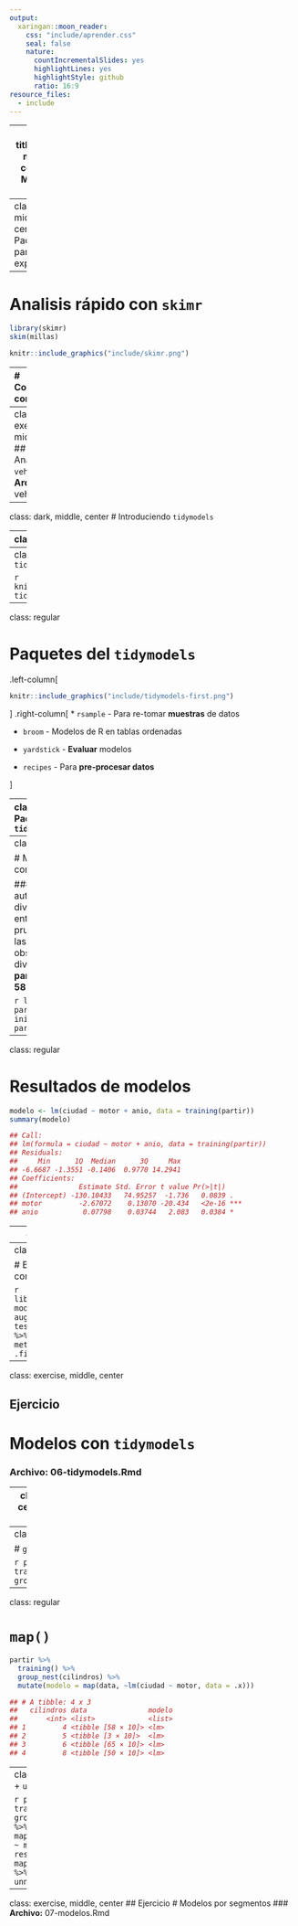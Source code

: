 ```yaml
---
output:
  xaringan::moon_reader:
    css: "include/aprender.css"
    seal: false
    nature:
      countIncrementalSlides: yes
      highlightLines: yes
      highlightStyle: github
      ratio: 16:9
resource_files:
  - include
---
```

---
class: title-slide, middle, center
# Modelar con **R**

---
class: dark, middle, center
# Paquetes para exploración

---
# Analisis rápido con `skimr`

```r
library(skimr)
skim(millas) 
```
```r
knitr::include_graphics("include/skimr.png")
```

---
# Correlaciones con `corrr`

### Paquete especializado en el manejo de correlaciones. 

.left-column[
```r
library(corrr)

millas %>% 
 select_if(is.numeric) %>%
 correlate() %>% 
 shave()  %>% 
 rplot()
```
]

.right-column[
```r
knitr::include_graphics("include/corrr.png")
```
]

---
class: exercise, middle, center
## Ejercicio
# Analyzar `vehiculos`
### **Archivo:** 05-vehiculos.Rmd

---
class: dark, middle, center
# Introduciendo `tidymodels`

---
class: regular

#`tidymodels`

.left-column[
```r
knitr::include_graphics("include/06-tidymodels_hex.png")
```
]
.right-column[
### Conjunto de paquetes para modelamiento y análisis estadístico  
### Comparten la misma filosofía de diseño, grámatica, y estructuras que el `tidyverse`
]

---
class: regular
# Lo que cubre el `tidymodels` 

```r
knitr::include_graphics("include/cubre-tidymodels.png")
```

---
class: regular

# Paquetes del `tidymodels`

.left-column[
```r
knitr::include_graphics("include/tidymodels-first.png")
```
]
.right-column[
* `rsample` - Para re-tomar **muestras** de datos 

* `broom` - Modelos de R en tablas ordenadas

* `yardstick` - **Evaluar** modelos

* `recipes` - Para **pre-procesar datos**

]

---
class: regular
# Paquetes del `tidymodels`

.left-column[
```r
knitr::include_graphics("include/tidymodels-second.png")
```
]
.right-column[
* `infer` - Inferencias estadísticas

* `tidypredict` - Traduce predicciones a SQL

* `tidyposterior` - Compara modelos Bayes

* `tidytext` - Datos de texto
]

---
class: regular

# Muestra de datos con `rsample`

### `initial_split()` automáticamente divide los datos para entrenamiento y prueba.  En este caso, las 234 observaciones se dividieron en **176 para entrenamiento y 58 para prueba**.

```r
library(rsample)
partir <- initial_split(millas)
partir
```
```r
## <176/58/234>
```
---
class: regular

# Resultados de modelos

```r
modelo <- lm(ciudad ~ motor + anio, data = training(partir))
summary(modelo)
```
```r
## Call:
## lm(formula = ciudad ~ motor + anio, data = training(partir))
## Residuals:
##     Min      1Q  Median      3Q     Max 
## -6.6687 -1.3551 -0.1406  0.9770 14.2941 
## Coefficients:
##               Estimate Std. Error t value Pr(>|t|)    
## (Intercept) -130.10433   74.95257  -1.736   0.0839 .  
## motor         -2.67072    0.13070 -20.434   <2e-16 ***
## anio           0.07798    0.03744   2.083   0.0384 *  
```

---
class: regular

# Resultados ordenados con `broom`

```r
library(broom); tidy(modelo)
```
```r
##   term         estimate std.error statistic  p.value
##   <chr>           <dbl>     <dbl>     <dbl>    <dbl>
## 1 (Intercept) -130.       75.0        -1.74 8.39e- 2
## 2 motor         -2.67      0.131     -20.4  1.07e-53
## 3 anio           0.0780    0.0374      2.08 3.84e- 2
```

```r
glance(modelo)
```
```r
##   r.squared adj.r.squared sigma statistic  p.value    df  
##       <dbl>         <dbl> <dbl>     <dbl>    <dbl> <int> 
## 1     0.644         0.641  2.55      209. 1.40e-52     3 
```

---
class: regular

# Evalúe modelos con `yardstick`

```r
library(yardstick)
modelo %>%
  augment(newdata = testing(partir)) %>% 
  metrics(ciudad, .fitted)
```
```r
## # A tibble: 3 x 3
##   .metric .estimator .estimate
##   <chr>   <chr>          <dbl>
## 1 rmse    standard       2.43 
## 2 rsq     standard       0.684
## 3 mae     standard       1.80 
```
---
class: exercise, middle, center

## Ejercicio
# Modelos con `tidymodels`
### **Archivo:** 06-tidymodels.Rmd

---
class: dark, middle, center
# Modelo por sección

---
class: regular

# `group_nest()`

```r
partir %>%
  training() %>%
  group_nest(cilindros)
```
```r
## # A tibble: 4 x 2
##   cilindros data              
##       <int> <list>            
## 1         4 <tibble [58 × 10]>
## 2         5 <tibble [3 × 10]> 
## 3         6 <tibble [65 × 10]>
## 4         8 <tibble [50 × 10]>
```

---
class: regular

# `map()`

```r
partir %>%
  training() %>%
  group_nest(cilindros) %>%
  mutate(modelo = map(data, ~lm(ciudad ~ motor, data = .x)))
```
```r
## # A tibble: 4 x 3
##   cilindros data               modelo
##       <int> <list>             <list>
## 1         4 <tibble [58 × 10]> <lm>  
## 2         5 <tibble [3 × 10]>  <lm>  
## 3         6 <tibble [65 × 10]> <lm>  
## 4         8 <tibble [50 × 10]> <lm>  
```

---
class: regular
# `map()` + `unnest()` 

```r
partir %>%
  training() %>%
  group_nest(cilindros) %>%
  mutate(modelo = map(data, ~lm(ciudad ~ motor, data = .x)),
         resultados = map(modelo, glance)) %>%
  unnest(resultados)
```
```r
##   cilindros data          modelo r.squared adj.r.squared sigma
##       <int> <list>        <list>     <dbl>         <dbl> <dbl>
## 1         4 <tibble [58 … <lm>      0.236        0.222   3.23
## 2         5 <tibble [3 ×… <lm>      0            0       0.577
## 3         6 <tibble [65 … <lm>      0.290        0.279   1.42
## 4         8 <tibble [50 … <lm>      0.0218       0.00141 1.65
```
---
class: exercise, middle, center
## Ejercicio
# Modelos por segmentos
### **Archivo:** 07-modelos.Rmd
